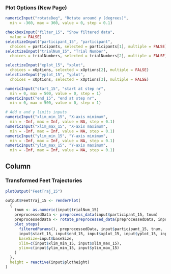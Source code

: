 ### Plot Options (New Page)
```r

numericInput("rotateDeg", "Rotate around y (degrees)",
  min = -360, max = 360, value = 0, step = 0.1)

checkboxInput("filter_15", "Show filtered data",
  value = FALSE)
selectizeInput("participant_15", "participant",
  choices = participants, selected = participants[1], multiple = FALSE)
selectizeInput("trialNum_15", "Trial Number",
  choices = trialNumbers, selected = trialNumbers[2], multiple = FALSE) # set to trial 2 so that if practice is filtered out, it still plots

selectizeInput("xplot_15", "xplot",
  choices = xOptions, selected = xOptions[2], multiple = FALSE)
selectizeInput("yplot_15", "yplot",
  choices = xOptions, selected = xOptions[3], multiple = FALSE)

numericInput("start_15", "start at step nr",
  min = 0, max = 500, value = 0, step = 1)
numericInput("end_15", "end at step nr",
  min = 0, max = 500, value = 0, step = 1)

# Add x and y limits inputs
numericInput("xlim_min_15", "X-axis minimum",
  min = -Inf, max = Inf, value = NA, step = 0.1)
numericInput("xlim_max_15", "X-axis maximum",
  min = -Inf, max = Inf, value = NA, step = 0.1)
numericInput("ylim_min_15", "Y-axis minimum",
  min = -Inf, max = Inf, value = NA, step = 0.1)
numericInput("ylim_max_15", "Y-axis maximum",
  min = -Inf, max = Inf, value = NA, step = 0.1)
```

Column
--------------------------------------------
### Transformed Feet Trajectories {data-height=1500}

```r
plotOutput("FeetTraj_15")
```

```r
output$FeetTraj_15 <- renderPlot(
  {
    tnum <- as.numeric(input$trialNum_15)
    preprocessedData <- preprocess_data(input$participant_15, tnum) 
    preprocessedData <- rotate_preprocessed_data(preprocessedData, input$rotateDeg*pi/180)
    plot_steps(
      filteredParams(), preprocessedData, input$participant_15, tnum, 
      input$start_15, input$end_15, input$xplot_15, input$yplot_15, input$filter_15, 
      baseSize=input$baseSize,
      xlim=c(input$xlim_min_15, input$xlim_max_15),
      ylim=c(input$ylim_min_15, input$ylim_max_15)
    )
  },
  height = reactive(input$plotheight)
)
```
